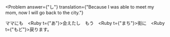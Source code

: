 
<Problem
  answer={"し"}
  translation={"Because I was able to meet my mom, now I will go back to the city."}
>
  ママにも　<Ruby t={"あ"}>会</Ruby>えた<Hide>し</Hide>　もう　<Ruby t={"まち"}>街</Ruby>に　<Ruby t={"もど"}>戻</Ruby>ります。
</Problem>